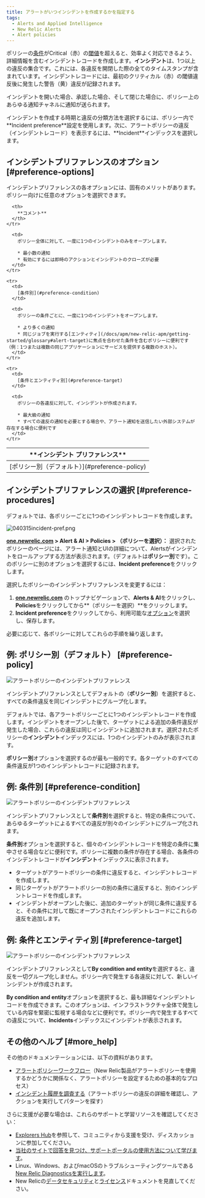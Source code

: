```yaml
---
title: アラートがいつインシデントを作成するかを指定する
tags:
  - Alerts and Applied Intelligence
  - New Relic Alerts
  - Alert policies
---
```


ポリシーの[条件](/docs/alerts/new-relic-alerts-beta/configuring-alert-policies/define-alert-conditions)がCritical（赤）の[閾値](/docs/alerts/new-relic-alerts-beta/configuring-alert-policies/define-thresholds-trigger-alert)を超えると、効率よく対応できるよう、詳細情報を含むインシデントレコードを作成します。**インシデント**は、1つ以上の違反の集合です。これには、各違反を開閉した際の全てのタイムスタンプが含まれています。インシデントレコードには、最初のクリティカル（赤）の閾値違反後に発生した警告（黄）違反が記録されます。

インシデントを開いた場合、承認した場合、そして閉じた場合に、ポリシー上のあらゆる通知チャネルに通知が送られます。

<Callout variant="tip">
  インシデントを作成する時期と違反の分類方法を選択するには、ポリシー内で**Incident preference**設定を使用します。次に、アラートポリシーの違反（インシデントレコード）を表示するには、**Incident**インデックスを選択します。
</Callout>

## インシデントプリファレンスのオプション [#preference-options]

インシデントプリファレンスの各オプションには、固有のメリットがあります。ポリシー向けに任意のオプションを選択できます。

<table>
  <thead>
    <tr>
      <th width={200}>
        **インシデント  
        プリファレンス**
      </th>

      <th>
        **コメント**
      </th>
    </tr>
  </thead>

  <tbody>
    <tr>
      <td>
        [ポリシー別（デフォルト）](#preference-policy)
      </td>

      <td>
        ポリシー全体に対して、一度に1つのインシデントのみをオープンします。

        * 最小数の通知
        * 有効にするには即時のアクションとインシデントのクローズが必要
      </td>
    </tr>

    <tr>
      <td>
        [条件別](#preference-condition)
      </td>

      <td>
        ポリシーの条件ごとに、一度に1つのインシデントをオープンします。

        * より多くの通知
        * 同じジョブを実行する[エンティティ](/docs/apm/new-relic-apm/getting-started/glossary#alert-target)に焦点を合わせた条件を含むポリシーに便利です（例：1つまたは複数の同じアプリケーションにサービスを提供する複数のホスト）。
      </td>
    </tr>

    <tr>
      <td>
        [条件とエンティティ別](#preference-target)
      </td>

      <td>
        ポリシーの各違反に対して、インシデントが作成されます。

        * 最大級の通知
        * すべての違反の通知を必要とする場合や、アラート通知を送信したい外部システムが存在する場合に便利です
      </td>
    </tr>
  </tbody>
</table>

## インシデントプリファレンスの選択 [#preference-procedures]

デフォルトでは、各ポリシーごとに1つのインシデントレコードを作成します。

![040315incident-pref.png](./images/040315incident-pref_0.png "040315incident-pref.png")

**[one.newrelic.com](https://one.newrelic.com) > Alert & AI > Policies > （ポリシーを選択）：** 選択されたポリシーのページには、アラート通知とUIの詳細について、Alertsがインシデントをロールアップする方法が表示されます。（デフォルトは**ポリシー別**です）。このポリシーに別のオプションを選択するには、**Incident preference**をクリックします。

選択したポリシーのインシデントプリファレンスを変更するには：

1. **[one.newrelic.com](https://one.newrelic.com/ "新しいウィンドウにリンクが開きます。")** のトップナビゲーションで、**Alerts & AI**をクリックし、**Policies**をクリックしてから**（ポリシーを選択）**をクリックします。
2. **Incident preference**をクリックしてから、利用可能な[オプション](#preference-options)を選択し、保存します。

必要に応じて、各ポリシーに対してこれらの手順を繰り返します。

## 例: ポリシー別（デフォルト） [#preference-policy]

![アラートポリシーのインシデントプリファレンス](/_onelink_/newrelic/projects/docs/enus2jajp/images/sites/default/files/styles/inline_660px/public/thumbnails/image/example-policy-incident.png?itok=Y57Ez00k "アラートポリシーのインシデントプリファレンス")

インシデントプリファレンスとしてデフォルトの（**ポリシー別**）を選択すると、すべての条件違反を同じインシデントにグループ化します。

デフォルトでは、各アラートポリシーごとに1つのインシデントレコードを作成します。インシデントをオープンした後で、ターゲットによる追加の条件違反が発生した場合、これらの違反は同じインシデントに追加されます。選択されたポリシーの**インシデント**インデックスには、1つのインシデントのみが表示されます。

**ポリシー別**オプションを選択するのが最も一般的です。各ターゲットのすべての条件違反が1つのインシデントレコードに記録されます。

## 例: 条件別 [#preference-condition]

![アラートポリシーのインシデントプリファレンス](/_onelink_/newrelic/projects/docs/enus2jajp/images/sites/default/files/styles/inline_660px/public/thumbnails/image/example-condition-incident.png?itok=mFrakDrK "アラートポリシーのインシデントプリファレンス")

インシデントプリファレンスとして**条件別**を選択すると、特定の条件について、あらゆるターゲットによるすべての違反が別々のインシデントにグループ化されます。

**条件別**オプションを選択すると、個々のインシデントレコードを特定の条件に集中させる場合などに便利です。ポリシーに複数の条件が存在する場合、各条件のインシデントレコードが**インシデント**インデックスに表示されます。

* ターゲットがアラートポリシーの条件に違反すると、インシデントレコードを作成します。
* 同じターゲットがアラートポリシーの別の条件に違反すると、別のインシデントレコードを作成します。
* インシデントがオープンした後に、追加のターゲットが同じ条件に違反すると、その条件に対して既にオープンされたインシデントレコードにこれらの違反を追加します。

## 例: 条件とエンティティ別 [#preference-target]

![アラートポリシーのインシデントプリファレンス](/_onelink_/newrelic/projects/docs/enus2jajp/images/sites/default/files/styles/inline_660px/public/thumbnails/image/example-target-incident.png?itok=Y2GlUUKM "アラートポリシーのインシデントプリファレンス")

インシデントプリファレンスとして**By condition and entity**を選択すると、違反を一切グループ化しません。ポリシー内で発生する各違反に対して、新しいインシデントが作成されます。

**By condition and entity**オプションを選択すると、最も詳細なインシデントレコードを作成できます。このオプションは、インフラストラクチャ全体で発生している内容を緊密に監視する場合などに便利です。ポリシー内で発生するすべての違反について、**Incidents**インデックスにインシデントが表示されます。

## その他のヘルプ [#more_help]

その他のドキュメンテーションには、以下の資料があります。

* [アラートポリシーワークフロー](/docs/alerts/new-relic-alerts-beta/configuring-alert-policies/alert-policy-workflow)（New Relic製品がアラートポリシーを使用するかどうかに関係なく、アラートポリシーを設定するための基本的なプロセス）
* [インシデント履歴を調査する](/docs/alerts/new-relic-alerts-beta/reviewing-alert-incidents/explore-incident-history)（アラートポリシーの違反の詳細を確認し、アクションを実行してパターンを探す）

さらに支援が必要な場合は、これらのサポートと学習リソースを確認してください：

* [Explorers Hub](https://discuss.newrelic.com/)を参照して、コミュニティから支援を受け、ディスカッションに参加してください。
* [当社のサイトで回答を見つけ、サポートポータルの使用方法について学びます](/docs/using-new-relic/welcome-new-relic/get-started/find-help-use-support-portal)。
* Linux、Windows、およびmacOSのトラブルシューティングツールである[New Relic Diagnosticsを実行します](/docs/using-new-relic/cross-product-functions/troubleshooting/new-relic-diagnostics)。
* New Relicの[データセキュリティ](/docs/security)と[ライセンス](/docs/licenses)ドキュメントを見直してください。
